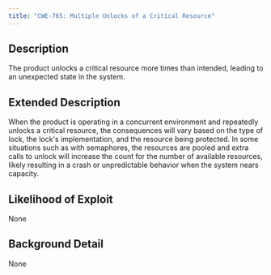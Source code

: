 ```yaml
---
title: "CWE-765: Multiple Unlocks of a Critical Resource"
---
```


## Description
The product unlocks a critical resource more times than intended, leading to an unexpected state in the system.

## Extended Description
When the product is operating in a concurrent environment and repeatedly unlocks a critical resource, the consequences will vary based on the type of lock, the lock's implementation, and the resource being protected. In some situations such as with semaphores, the resources are pooled and extra calls to unlock will increase the count for the number of available resources, likely resulting in a crash or unpredictable behavior when the system nears capacity.

## Likelihood of Exploit
None

## Background Detail
None
        